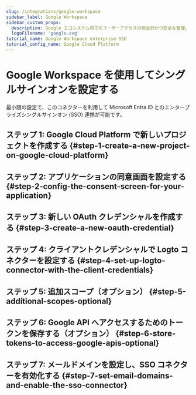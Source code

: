```yaml
---
slug: /integrations/google-workspace
sidebar_label: Google Workspace
sidebar_custom_props:
  description: Google エコシステム内でのユーザーアクセスの統合的かつ安全な管理。
  logoFilename: 'google.svg'
tutorial_name: Google Workspace enterprise SSO
tutorial_config_name: Google Cloud Platform
---
```




# Google Workspace を使用してシングルサインオンを設定する

最小限の設定で、このコネクターを利用して Microsoft Entra ID とのエンタープライズシングルサインオン (SSO) 連携が可能です。

<GuideTip />

## ステップ 1: Google Cloud Platform で新しいプロジェクトを作成する \{#step-1-create-a-new-project-on-google-cloud-platform}

<Step1 />

## ステップ 2: アプリケーションの同意画面を設定する \{#step-2-config-the-consent-screen-for-your-application}

<Step2 />

## ステップ 3: 新しい OAuth クレデンシャルを作成する \{#step-3-create-a-new-oauth-credential}

<Step3 />

## ステップ 4: クライアントクレデンシャルで Logto コネクターを設定する \{#step-4-set-up-logto-connector-with-the-client-credentials}

<Step4 />

## ステップ 5: 追加スコープ（オプション） \{#step-5-additional-scopes-optional}

<Step5 />

## ステップ 6: Google API へアクセスするためのトークンを保存する（オプション） \{#step-6-store-tokens-to-access-google-apis-optional}

<Step6 />

## ステップ 7: メールドメインを設定し、SSO コネクターを有効化する \{#step-7-set-email-domains-and-enable-the-sso-connector}

<Step7 />
